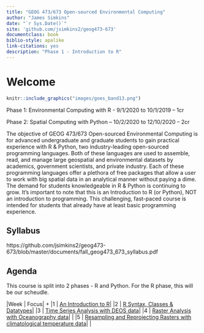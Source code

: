 ```yaml
--- 
title: "GEOG 473/673 Open-sourced Environmental Computing"
author: "James Simkins"
date: "`r Sys.Date()`"
site: 'github.com/jsimkins2/geog473-673'
documentclass: book
biblio-style: apalike
link-citations: yes
description: "Phase 1 - Introduction to R"
---
```


# Welcome

```r
knitr::include_graphics("images/goes_band13.png")  
```
Phase 1: Environmental Computing with R - 9/1/2020 to 10/1/2019 – 1cr

Phase 2: Spatial Computing with Python – 10/2/2020 to 12/10/2020 – 2cr

The objective of GEOG 473/673 Open-sourced Environmental Computing is for advanced undergraduate and graduate students to gain practical experience with R & Python, two industry-leading open-sourced programming languages. Both of these languages are used to assemble, read, and manage large geospatial and environmental datasets by academics, government scientists, and private industry. Each of these programming languages offer a plethora of free packages that allow a user to work with big spatial data in an analytical manner without paying a dime. The demand for students knowledgeable in R & Python is continuing to grow. It’s important to note that this is an Introduction to R (or Python), NOT an introduction to programming. This challenging, fast-paced course is intended for students that already have at least basic programming experience. 

## Syllabus

https://github.com/jsimkins2/geog473-673/blob/master/documents/fall_geog473_673_syllabus.pdf

## Agenda
This course is split into 2 phases - R and Python. For the R phase, this will be our scheudle.

|Week     |      Focus|
+
|1 | [An Introduction to R](#01-Overview)|
|2 | [R Syntax, Classes & Datatypes](#Week2: R Syntax, Classes, & Datatypes)| 
|3 | [Time Series Analysis with DEOS data](#05-Avacados2)| 
|4 | [Raster Analysis with Oceanography data](#06-visa)| |
|5 | [Resampling and Reprojecting Rasters with climatological temperature data](#07-visa)| |


